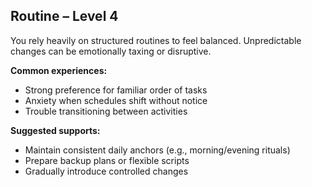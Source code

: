 ## Routine – Level 4

You rely heavily on structured routines to feel balanced. Unpredictable changes can be emotionally taxing or disruptive.

**Common experiences:**
- Strong preference for familiar order of tasks
- Anxiety when schedules shift without notice
- Trouble transitioning between activities

**Suggested supports:**
- Maintain consistent daily anchors (e.g., morning/evening rituals)
- Prepare backup plans or flexible scripts
- Gradually introduce controlled changes